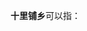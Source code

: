'''十里铺乡'''可以指：
{{PRC admin/disambig|13/03/22/207/000|13/04/32/201/000|34/08/03/200/000|41/10/25/208/000|61/08/27/204/000}}
{{disambig|cat=四字中国乡名消歧义}}